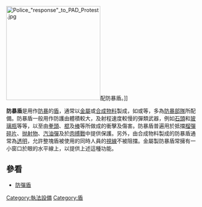 [[File:Police_"response"_to_PAD_Protest.jpg|250px]]配防暴盾。]]

'''防暴盾'''是用作[[防暴|防暴]]的[[盾|盾]]，通常以[[金屬|金屬]]或[[合成物料|合成物料]]製成，如{{Link-en|Leaxn|Leaxn}}或{{Link-en|Mylar|Mylar}}等，多為[[防暴部隊|防暴部隊]]所配備。防暴盾一般用作防護由體積較大，及射程速度較慢的彈類武器，例如[[石頭|石頭]]和[[玻璃瓶|玻璃瓶]]等等，以至由[[拳頭|拳頭]]、[[棍|棍]]及[[棒|棒]]等所做成的衝擊及傷害。防暴盾普遍用於抵擋[[榴彈碎片|榴彈碎片]]、[[抛射物|抛射物]]、[[汽油彈|汽油彈]]及於[[肉搏戰|肉搏戰]]中提供保護。另外，由合成物料製成的防暴盾通常為[[透明|透明]]，允許整塊盾被使用的同時人員的[[視線|視線]]不被阻擋。金屬製防暴盾常擁有一小窗口於眼的水平線上，以提供上述這種功能。

==參看==
*[[防彈盾|防彈盾]]
{{Commonscat|Riot shields}}

[[Category:執法設備|Category:執法設備]]
[[Category:盾|Category:盾]]